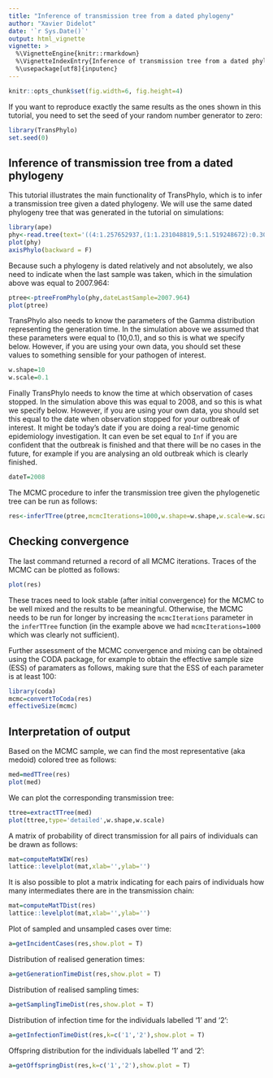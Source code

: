 ```yaml
---
title: "Inference of transmission tree from a dated phylogeny"
author: "Xavier Didelot"
date: '`r Sys.Date()`'
output: html_vignette
vignette: >
  %\VignetteEngine{knitr::rmarkdown}
  %\VignetteIndexEntry{Inference of transmission tree from a dated phylogeny}
  %\usepackage[utf8]{inputenc}
---
```

```r
knitr::opts_chunk$set(fig.width=6, fig.height=4) 
```

If you want to reproduce exactly the same results as the ones shown in this tutorial, you need to set the seed of your random number generator to zero:
```r
library(TransPhylo)
set.seed(0)
```

## Inference of transmission tree from a dated phylogeny

This tutorial illustrates the main functionality of TransPhylo, which is to infer a transmission tree given a dated phylogeny. We will use the same dated phylogeny tree that was generated in the tutorial on simulations:

```r
library(ape)
phy<-read.tree(text='((4:1.257652937,(1:1.231048819,5:1.519248672):0.303038892):0.784065883,(3:1.643413444,(6:0.656820028,2:0.007344035611):0.7562780805):1.293120815);')
plot(phy)
axisPhylo(backward = F)
```

Because such a phylogeny is dated relatively and not absolutely, we also need to indicate when the last sample was taken, which in the simulation above was equal to 2007.964:

```r
ptree<-ptreeFromPhylo(phy,dateLastSample=2007.964)
plot(ptree)
```

TransPhylo also needs to know the parameters of the Gamma distribution representing the generation time. In the simulation above we assumed that these parameters were equal to (10,0.1), and so this is what we specify below. However, if you are using your own data, you should set these values to something sensible for your pathogen of interest.
```r
w.shape=10
w.scale=0.1
```

Finally TransPhylo needs to know the time at which observation of cases stopped. In the simulation above this was equal to 2008, and so this is what we specify below. However, if you are using your own data, you should set this equal to the date when observation stopped for your outbreak of interest. It might be today's date if you are doing a real-time genomic epidemiology investigation. It can even be set equal to `Inf` if you are confident that the outbreak is finished and that there will be no cases in the future, for example if you are analysing an old outbreak which is clearly finished.
```r
dateT=2008
```

The MCMC procedure to infer the transmission tree given the phylogenetic tree can be run as follows:

```r
res<-inferTTree(ptree,mcmcIterations=1000,w.shape=w.shape,w.scale=w.scale,dateT=dateT)
```

## Checking convergence

The last command returned a record of all MCMC iterations. 
Traces of the MCMC can be plotted as follows:

```r
plot(res)
```

These traces need to look stable (after initial convergence) for the MCMC to be well mixed and the results to be meaningful. Otherwise, the MCMC needs to be run for longer by increasing the `mcmcIterations` parameter in the `inferTTree` function (in the example above we had `mcmcIterations=1000` which was clearly not sufficient).

Further assessment of the MCMC convergence and mixing can be obtained using the CODA package, for example to obtain the effective sample size (ESS) of paramaters as follows, making sure that the ESS of each parameter is at least 100:
```r
library(coda)
mcmc=convertToCoda(res)
effectiveSize(mcmc)
```

## Interpretation of output

Based on the MCMC sample, we can find the most representative (aka medoid) colored tree as follows:

```r
med=medTTree(res)
plot(med)
```



We can plot the corresponding transmission tree:
```r
ttree=extractTTree(med)
plot(ttree,type='detailed',w.shape,w.scale)
```

A matrix of probability of direct transmission for all pairs of individuals can be drawn as follows:

```r
mat=computeMatWIW(res)
lattice::levelplot(mat,xlab='',ylab='')
```

It is also possible to plot a matrix indicating for each pairs of individuals how many intermediates there are in the transmission chain:
```r
mat=computeMatTDist(res)
lattice::levelplot(mat,xlab='',ylab='')
```

Plot of sampled and unsampled cases over time:
```r
a=getIncidentCases(res,show.plot = T)
```

Distribution of realised generation times:
```r
a=getGenerationTimeDist(res,show.plot = T)
```

Distribution of realised sampling times:
```r
a=getSamplingTimeDist(res,show.plot = T)
```

Distribution of infection time for the individuals labelled '1' and '2':

```r
a=getInfectionTimeDist(res,k=c('1','2'),show.plot = T)
```

Offspring distribution for the individuals labelled '1' and '2':

```r
a=getOffspringDist(res,k=c('1','2'),show.plot = T)
```
